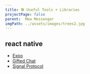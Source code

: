 ```yaml
---
title: 🛠 Useful Tools + Libraries
projectPage: false
parent:  Mew Messenger
imgPath: ../assets/images/trees2.jpg
---
```


## react native
- [Expo](https://expo.io/)
- [Gifted Chat](https://github.com/FaridSafi/react-native-gifted-chat)
- [Signal Protocol](https://github.com/signalapp/libsignal-protocol-javascript)
